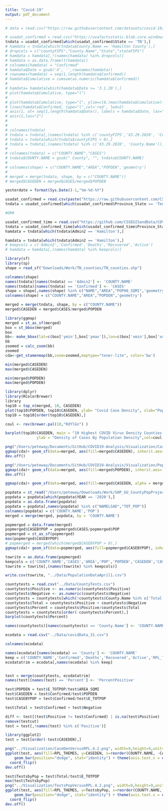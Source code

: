```yaml
---
title: "Covid-19"
output: pdf_document
---
```


```r
# data = read.csv("https://raw.githubusercontent.com/datasets/covid-19/master/data/time-series-19-covid-combined.csv")
```

```r
# usadat_confirmed = read.csv("https://usafactsstatic.blob.core.windows.net/public/data/covid-19/covid_confirmed_usafacts.csv")
tndata = usadat_confirmed[which(usadat_confirmed$State == 'TN'),]
# hamdata = tndata[which(tndata$County.Name == 'Hamilton County'),]
# dropcols = c("countyFIPS","County.Name","State","stateFIPS")
# hamdata = hamdata[,!(names(hamdata) %in% dropcols)]
# hamdata = as.data.frame(t(hamdata))
# colnames(hamdata) = "Confirmed"
# hamdata$Date = gsub('X', '',rownames(hamdata))
# rownames(hamdata) = seq(1,length(hamdata$Confirmed))
# hamdata$Cumulative = cumsum(as.numeric(hamdata$Confirmed))
# 
# hamdata= hamdata[which(hamdata$Date >= '3.1.20'),]
# plot(hamdata$Cumulative, type="l")
# 
# plot(hamdata$Cumulative, type="l", ylim=c(0,(max(hamdata$Cumulative)+20)),col='#469990', lwd=4, ylab="Number of Confirmed Cases", xlab="", xlim=c(0,length(hamdata$Date)),main="Hamilton County Cases by Date", xaxt="n", yaxt="n",)
# lines(hamdata$Confirmed, type="l",col='red', lwd=2)
# axis(1, at= seq(1,length(hamdata$Date)), labels = hamdata$Date, las="2")
# axis(2,las="2")
# 
# 
# colnames(tndata)
# tndata = tndata[,(names(tndata) %in% c('countyFIPS','X3.29.2020', 'County.Name'))]
# tndata = tndata[which(tndata$countyFIPS > 0),]
# tndata = tndata[,(names(tndata) %in% c('X3.29.2020', 'County.Name'))]
# 
# colnames(tndata) = c("COUNTY.NAME","CASES")
# tndata$COUNTY.NAME = gsub(" County", "", tndata$COUNTY.NAME)
# 
# colnames(shape) = c("COUNTY.NAME","AREA","POPDEN",'geometry')
# 
# merged = merge(tndata, shape, by = c("COUNTY.NAME"))
# merged$CASEDEN = merged$CASES/merged$POPDEN

```



```r
yesterdate = format(Sys.Date()-1,"%m-%d-%Y")

usadat_confirmed = read.csv(paste("https://raw.githubusercontent.com/CSSEGISandData/COVID-19/master/csse_covid_19_data/csse_covid_19_daily_reports/",yesterdate,".csv", sep=""))
tndata = usadat_confirmed[which(usadat_confirmed$Province_State == 'Tennessee'),]

#OR#

usadat_confirmed_time = read.csv("https://github.com/CSSEGISandData/COVID-19/raw/master/csse_covid_19_data/csse_covid_19_time_series/time_series_covid19_confirmed_US.csv")
tndata = usadat_confirmed_time[which(usadat_confirmed_time$Province_State == 'Tennessee'),]
hamdata = tndata[which(tndata$Admin2 == 'Hamilton'),]
```

```r
hamdata = tndata[which(tndata$Admin2 == 'Hamilton'),]
# keepcols = c('Admin2','Confirmed','Deaths','Recovered','Active')
# hamdata = hamdata[,(names(hamdata) %in% keepcols)]

```


```r
library(sf)
library(sp)
shape = read_sf("Downloads/Work/TN_counties/TN_counties.shp")
```

```r
colnames(shape)
names(tndata)[names(tndata) == 'Admin2'] <- 'COUNTY.NAME'
names(tndata)[names(tndata) == 'Confirmed'] <- 'CASES'
shape = shape[,names(shape) %in% c("NAME","AREA","POP00_SQMI",'geometry')]
colnames(shape) = c("COUNTY.NAME","AREA","POPDEN",'geometry')

merged = merge(tndata, shape, by = c("COUNTY.NAME"))
merged$CASEDEN = merged$CASES/merged$POPDEN
```

```r
library(ggmap)
merged = st_as_sf(merged)
box = st_bbox(merged)
box
bb<- make_bbox(lat=c(box['ymin'],box['ymax']),lon=c(box['xmin'],box['xmax']))
bb
zoomed = calc_zoom(bb)
zoomed
cda<-get_stamenmap(bb,zoom=zoomed,maptype="toner-lite", color='bw')
```

```r
min(merged$CASEDEN)
max(merged$CASEDEN)

min(merged$POPDEN)
max(merged$POPDEN)

```

```r
library(dplyr)
library(RColorBrewer)
library
top10 = top_n(merged, 10, CASEDEN)
plot(top10$POPDEN, top10$CASEDEN, ylab= "Covid Case Density", xlab="Population Density")
top10 = top10[order(top10$CASEDEN),]

coul <- rev(brewer.pal(10,"RdYlGn") )

barplot(top10$CASEDEN, main = "10 Highest COVID Virus Density Counties in Tennessee", xlab = "Counties",
              ylab = "Density of Cases By Population Density",col=coul, ylim=c(0,1.2), names.arg = top10$COUNTY.NAME)


```


```r
png("/Users/peteway/Documents/GitHub/COVID19-Analysis/Visualization/CaseDensity.4.2.png", width=9,height=4,units='in', res=600,bg = 'transparent')
ggmap(cda)+ geom_sf(data=merged, aes(fill=merged$CASEDEN), inherit.aes= FALSE) + scale_fill_gradient(low = "blue", high = "red","COVID-19 Cases per \n Population Density", limits=c(0,1), breaks = seq(0,1.2,by=.2),labels = seq(0,1.2,by=.2)) + xlab("Longitude") + ylab("Latitude")
dev.off()

png("/Users/peteway/Documents/GitHub/COVID19-Analysis/Visualization/PopDensity.4.2.png", width=9,height=4,units='in', res=600,bg = 'transparent')
ggmap(cda)+ geom_sf(data=merged, aes(fill=merged$POPDEN), inherit.aes= FALSE) + scale_fill_gradient(low = "blue", high = "red","Population Density", limits=c(0,1150), breaks = seq(0,1150,by=230),labels = seq(0,1150,by=230)) + xlab("Longitude") + ylab("Latitude")
dev.off()

ggmap(cda)+ geom_sf(data=merged, aes(fill=merged$CASEDEN, alpha = merged$POPDEN), inherit.aes= FALSE) + scale_fill_gradient(low = "blue", high = "red","COVID-19 Cases per \n Population Density", limits=c(0,1), breaks = seq(0,1,by=.25),labels = seq(0,1,by=.25)) + xlab("Longitude") + ylab("Latitude")
```

```r
popdata = st_read("/Users/peteway/Downloads/Work/SHP_GU_CountyPopProjections20182070_TN/GU_CountyPopProjections20182070_TN.shp")
popdata = popdata[which(popdata$YEAR == '2020'),]
popdata = as.data.frame(popdata)
popdata = popdata[,names(popdata) %in% c("NAMELSAD","TOT_POP")]
colnames(popdata) = c('COUNTY.NAME','POP')
merged = merge(merged, popdata, by = 'COUNTY.NAME')
```

```r
popmerged = data.frame(merged)
popmerged$CASEBYPOP = popmerged$CASES/popmerged$POP
popmerged = st_as_sf(popmerged)
max(popmerged$CASEBYPOP)
# popmerged = merged[which(merged$CASEBYPOP > 0),]
ggmap(cda)+ geom_sf(data=popmerged, aes(fill=popmerged$CASEBYPOP), inherit.aes= FALSE) + xlab("Longitude") + ylab("Latitude") + scale_fill_gradient(low = "blue", high = "red","Cases by Population", limits=c(0,.0015), breaks = seq(0,.0015,by=.0003),labels = seq(0,.0015,by=.0003))

towrite = as.data.frame(popmerged)
keepcols = c('COUNTY.NAME','CASES','AREA','POP','POPDEN','CASEDEN','CASEBYPOP','Deaths','Active','Recovered')
towrite = towrite[,(names(towrite) %in% keepcols)]

write.csv(towrite, "../Data/PopulationDataApril1.csv")
```

```r
countytests = read.csv("../Data/CountyTests.csv")
countytests$Positive <- as.numeric(countytests$Positive)
countytests$Negative <- as.numeric(countytests$Negative)
countytests = countytests[which(!countytests$County.Name %in% c('Total','Unknown','Non-Tennessee Resident')),]
countytests$Total = countytests$Positive + countytests$Negative
countytests$Percent = countytests$Positive/countytests$Total
countytests = countytests[order(-countytests$Percent),]
barplot(countytests$Percent)

names(countytests)[names(countytests) == 'County.Name'] <- 'COUNTY.NAME'
```

```r
ecodata = read.csv("../Data/covidData_31.csv")

colnames(ecodata)

names(ecodata)[names(ecodata) == 'County'] <- 'COUNTY.NAME'
keep = c('COUNTY.NAME','Confirmed','Deaths','Recovered','Active','RPL_THEME1', 'RPL_THEME2','RPL_THEME3','RPL_THEME4','RPL_THEMES', "AREA_SQMI", "E_TOTPOP")
ecodatatrim = ecodata[,names(ecodata) %in% keep]


test = merge(countytests, ecodatatrim)
names(test)[names(test) == 'Percent'] <- 'PercentPositive'

test$POPDEN = test$E_TOTPOP/test$AREA_SQMI
test$CASEDEN = test$Confirmed/test$POPDEN
test$CASEBYPOP = test$Confirmed/test$E_TOTPOP

test$Total = test$Confirmed + test$Negative

diff <- test[(test$Positive != test$Confirmed) | is.na(test$Positive) | is.na(test$Confirmed),]
remove(testcut)
test = test[,!names(test) %in% c('Positive')]
```

```r
library(ggplot2)
test = test[order(-test$CASEDEN),]

png("../Visualization/CaseDenVersusRPL.4.2.png", width=9,height=9,units='in', res=600,bg = 'transparent')
ggplot(test, aes(fill=RPL_THEMES, y=CASEDEN, x=reorder(COUNTY.NAME, -CASEDEN))) + 
    geom_bar(position="dodge", stat="identity") + theme(axis.text.x = element_text(angle = 90), axis.ticks = element_blank()) + scale_y_continuous(breaks = seq(0,.75,by=.125), labels = seq(0,.75,by=.125), limits = c(0,.75)) + ylab("Cases by Population Density") + xlab("County") +
  coord_flip()
dev.off()
```

```r
test$TestsbyPop = test$Total/test$E_TOTPOP
max(test$TestsbyPop)
png("../Visualization/TestsPopVersusRPL.4.2.png", width=9,height=9,units='in', res=600,bg = 'transparent')
ggplot(test, aes(fill=RPL_THEMES, y=TestsbyPop, x=reorder(COUNTY.NAME, -TestsbyPop))) + 
    geom_bar(position="dodge", stat="identity") + theme(axis.text.x = element_text(angle = 90), axis.ticks = element_blank()) + scale_y_continuous(breaks = seq(0,.009,by=.0015), labels = seq(0,.009,by=.0015), limits = c(0,.009)) + ylab("Tests Performed by Population") + xlab("County") +
  coord_flip()
dev.off()
```





